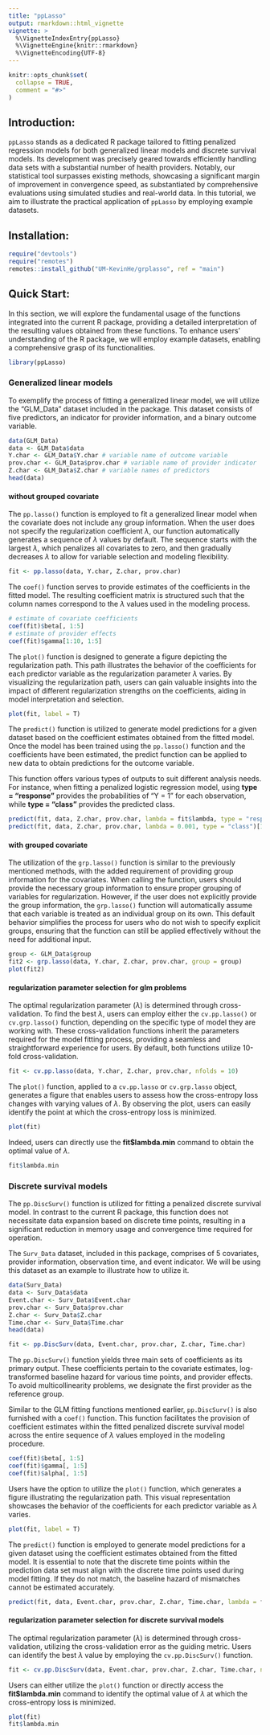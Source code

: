 ```yaml
---
title: "ppLasso"
output: rmarkdown::html_vignette
vignette: >
  %\VignetteIndexEntry{ppLasso}
  %\VignetteEngine{knitr::rmarkdown}
  %\VignetteEncoding{UTF-8}
---
```


```r
knitr::opts_chunk$set(
  collapse = TRUE,
  comment = "#>"
)
```

## Introduction:

`ppLasso` stands as a dedicated R package tailored to fitting penalized regression models for both generalized linear models and discrete survival models. Its development was precisely geared towards efficiently handling data sets with a substantial number of health providers. Notably, our statistical tool surpasses existing methods, showcasing a significant margin of improvement in convergence speed, as substantiated by comprehensive evaluations using simulated studies and real-world data. In this tutorial, we aim to illustrate the practical application of `ppLasso` by employing example datasets.

## Installation:

```r
require("devtools")
require("remotes")
remotes::install_github("UM-KevinHe/grplasso", ref = "main")
```

## Quick Start:

In this section, we will explore the fundamental usage of the functions integrated into the current R package, providing a detailed interpretation of the resulting values obtained from these functions. To enhance users' understanding of the R package, we will employ example datasets, enabling a comprehensive grasp of its functionalities. 

```r
library(ppLasso)
```

### Generalized linear models

To exemplify the process of fitting a generalized linear model, we will utilize the "GLM_Data" dataset included in the package. This dataset consists of five predictors, an indicator for provider information, and a binary outcome variable. 

```r
data(GLM_Data)
data <- GLM_Data$data
Y.char <- GLM_Data$Y.char # variable name of outcome variable
prov.char <- GLM_Data$prov.char # variable name of provider indicator
Z.char <- GLM_Data$Z.char # variable names of predictors
head(data)
```

#### without grouped covariate  

The `pp.lasso()` function is employed to fit a generalized linear model when the covariate does not include any group information. When the user does not specify the regularization coefficient $\lambda$, our function automatically generates a sequence of $\lambda$ values by default. The sequence starts with the largest $\lambda$, which penalizes all covariates to zero, and then gradually decreases $\lambda$ to allow for variable selection and modeling flexibility. 

```r
fit <- pp.lasso(data, Y.char, Z.char, prov.char)
```

The `coef()` function serves to provide estimates of the coefficients in the fitted model. The resulting coefficient matrix is structured such that the column names correspond to the $\lambda$ values used in the modeling process. 

```r
# estimate of covariate coefficients
coef(fit)$beta[, 1:5]
# estimate of provider effects
coef(fit)$gamma[1:10, 1:5]
```

The `plot()` function is designed to generate a figure depicting the regularization path. This path illustrates the behavior of the coefficients for each predictor variable as the regularization parameter $\lambda$ varies. By visualizing the regularization path, users can gain valuable insights into the impact of different regularization strengths on the coefficients, aiding in model interpretation and selection. 

```r
plot(fit, label = T)
```

The `predict()` function is utilized to generate model predictions for a given dataset based on the coefficient estimates obtained from the fitted model. Once the model has been trained using the `pp.lasso()` function and the coefficients have been estimated, the predict function can be applied to new data to obtain predictions for the outcome variable. 

This function offers various types of outputs to suit different analysis needs. For instance, when fitting a penalized logistic regression model, using **type = "response"** provides the probabilities of "Y = 1" for each observation, while **type = "class"** provides the predicted class.

```r
predict(fit, data, Z.char, prov.char, lambda = fit$lambda, type = "response")[1:10, 1:5]
predict(fit, data, Z.char, prov.char, lambda = 0.001, type = "class")[1:10]
```

#### with grouped covariate  

The utilization of the `grp.lasso()` function is similar to the previously mentioned methods, with the added requirement of providing group information for the covariates. When calling the function, users should provide the necessary group information to ensure proper grouping of variables for regularization. However, if the user does not explicitly provide the group information, the `grp.lasso()` function will automatically assume that each variable is treated as an individual group on its own. This default behavior simplifies the process for users who do not wish to specify explicit groups, ensuring that the function can still be applied effectively without the need for additional input. 

```r
group <- GLM_Data$group
fit2 <- grp.lasso(data, Y.char, Z.char, prov.char, group = group)
plot(fit2)
```

#### regularization parameter selection for glm problems 

The optimal regularization parameter ($\lambda$) is determined through cross-validation. To find the best $\lambda$, users can employ either the `cv.pp.lasso()` or `cv.grp.lasso()` function, depending on the specific type of model they are working with. These cross-validation functions inherit the parameters required for the model fitting process, providing a seamless and straightforward experience for users. By default, both functions utilize 10-fold cross-validation.

```r
fit <- cv.pp.lasso(data, Y.char, Z.char, prov.char, nfolds = 10)
```

The `plot()` function, applied to a `cv.pp.lasso` or `cv.grp.lasso` object, generates a figure that enables users to assess how the cross-entropy loss changes with varying values of $\lambda$. By observing the plot, users can easily identify the point at which the cross-entropy loss is minimized.

```r
plot(fit)
```

Indeed, users can directly use the **fit$lambda.min** command to obtain the optimal value of $\lambda$.

```r
fit$lambda.min
```

### Discrete survival models

The `pp.DiscSurv()` function is utilized for fitting a penalized discrete survival model. In contrast to the current R package, this function does not necessitate data expansion based on discrete time points, resulting in a significant reduction in memory usage and convergence time required for operation.

The `Surv_Data` dataset, included in this package, comprises of 5 covariates, provider information, observation time, and event indicator. We will be using this dataset as an example to illustrate how to utilize it.


```r
data(Surv_Data)
data <- Surv_Data$data
Event.char <- Surv_Data$Event.char
prov.char <- Surv_Data$prov.char
Z.char <- Surv_Data$Z.char
Time.char <- Surv_Data$Time.char
head(data)
```

```r
fit <- pp.DiscSurv(data, Event.char, prov.char, Z.char, Time.char)
```

The `pp.DiscSurv()` function yields three main sets of coefficients as its primary output. These coefficients pertain to the covariate estimates, log-transformed baseline hazard for various time points, and provider effects. To avoid multicollinearity problems, we designate the first provider as the reference group.

Similar to the GLM fitting functions mentioned earlier, `pp.DiscSurv()` is also furnished with a `coef()` function. This function facilitates the provision of coefficient estimates within the fitted penalized discrete survival model across the entire sequence of $\lambda$ values employed in the modeling procedure.

```r
coef(fit)$beta[, 1:5]
coef(fit)$gamma[, 1:5]
coef(fit)$alpha[, 1:5]
```

Users have the option to utilize the `plot()` function, which generates a figure illustrating the regularization path. This visual representation showcases the behavior of the coefficients for each predictor variable as $\lambda$ varies.

```r
plot(fit, label = T)
```

The `predict()` function is employed to generate model predictions for a given dataset using the coefficient estimates obtained from the fitted model. It is essential to note that the discrete time points within the prediction data set must align with the discrete time points used during model fitting. If they do not match, the baseline hazard of mismatches cannot be estimated accurately.

```r
predict(fit, data, Event.char, prov.char, Z.char, Time.char, lambda = fit$lambda, type = "response", which.lambda = fit$lambda[1])[[1]][1:5,]
```

#### regularization parameter selection for discrete survival models 

The optimal regularization parameter ($\lambda$) is determined through cross-validation, utilizing the cross-validation error as the guiding metric. Users can identify the best $\lambda$ value by employing the `cv.pp.DiscSurv()` function.

```r
fit <- cv.pp.DiscSurv(data, Event.char, prov.char, Z.char, Time.char, nfolds = 10, trace.cv = T)
```

Users can either utilize the `plot()` function or directly access the **fit$lambda.min** command to identify the optimal value of $\lambda$ at which the cross-entropy loss is minimized. 

```r
plot(fit)
fit$lambda.min
```



